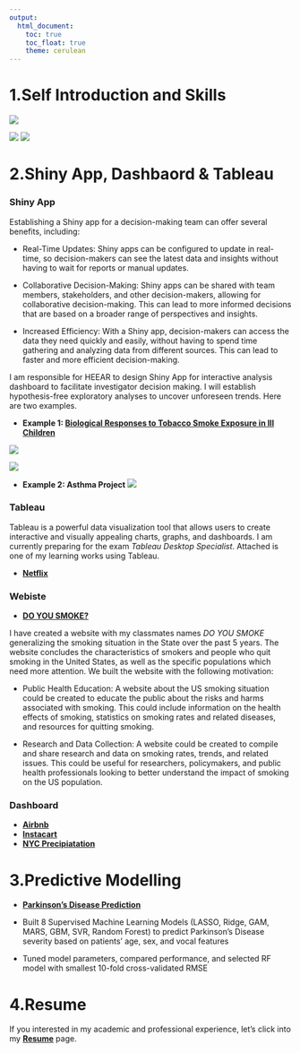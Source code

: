 ```yaml
---
output: 
  html_document:
    toc: true
    toc_float: true
    theme: cerulean
---
```



# 1.Self Introduction and Skills

![](images/Intro1.png)

![](images/Intro3.png)
![](images/Intro4.png)


# 2.Shiny App, Dashbaord & Tableau

### Shiny App 
Establishing a Shiny app for a decision-making team can offer several benefits, including:

* Real-Time Updates: Shiny apps can be configured to update in real-time, so decision-makers can see the latest data and insights without having to wait for reports or manual updates.

* Collaborative Decision-Making: Shiny apps can be shared with team members, stakeholders, and other decision-makers, allowing for collaborative decision-making. This can lead to more informed decisions that are based on a broader range of perspectives and insights.

* Increased Efficiency: With a Shiny app, decision-makers can access the data they need quickly and easily, without having to spend time gathering and analyzing data from different sources. This can lead to faster and more efficient decision-making.

I am responsible for HEEAR to design Shiny App for interactive analysis dashboard to facilitate investigator decision making. I will establish hypothesis-free exploratory analyses to uncover unforeseen trends. Here are two examples.

* **Example 1: [Biological Responses to Tobacco Smoke Exposure in Ill Children](https://hhear.shinyapps.io/dashboard1/)** 

![](images/shiny1.png)

![](images/shiny2.JPG)

* **Example 2: Asthma Project**
![](images/shiny4.PNG)

### Tableau 
 Tableau is a powerful data visualization tool that allows users to create interactive and visually appealing charts, graphs, and dashboards. I am currently preparing for the exam *Tableau Desktop Specialist*. Attached is one of my learning works using Tableau. 
 
 * **[Netflix](https://public.tableau.com/app/profile/sallietsang/viz/Netflix_16776310893610/Netflix)**

### Webiste 
* **[DO YOU SMOKE?](https://lscelia.github.io/Smoking_in_US/index.html)**

I have created a website with my classmates names *DO YOU SMOKE* generalizing the smoking situation in the State over the past 5 years. The website concludes the characteristics of smokers and people who quit smoking in the United States, as well as
the specific populations which need more attention. We built the website with the following motivation: 

* Public Health Education: A website about the US smoking situation could be created to educate the public about the risks and harms associated with smoking. This could include information on the health effects of smoking, statistics on smoking rates and related diseases, and resources for quitting smoking.

* Research and Data Collection: A website could be created to compile and share research and data on smoking rates, trends, and related issues. This could be useful for researchers, policymakers, and public health professionals looking to better understand the impact of smoking on the US population.



### Dashboard 

* **[Airbnb](dashboard1.html)**
* **[Instacart](dashboard2.html)**
* **[NYC Precipiatation](dashboard3.html)**

# 3.Predictive Modelling 

* **[Parkinson’s Disease Prediction](machinelearningproject.html)**

* Built 8 Supervised Machine Learning Models (LASSO, Ridge, GAM, MARS, GBM, SVR, Random Forest) to predict
Parkinson’s Disease severity based on patients’ age, sex, and vocal features
* Tuned model parameters, compared performance, and selected RF model with smallest 10-fold cross-validated RMSE

# 4.Resume
If you interested in my academic and professional experience, let's click into my **[Resume](Resume.html)** page.






